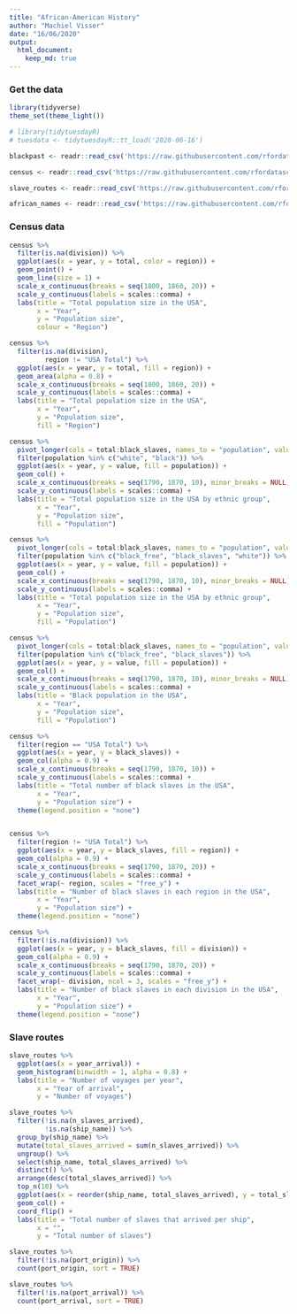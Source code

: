---
title: "African-American History"
author: "Machiel Visser"
date: "16/06/2020"
output: 
  html_document:
    keep_md: true
---

### Get the data

```{r message=FALSE}
library(tidyverse)
theme_set(theme_light())

# library(tidytuesdayR)
# tuesdata <- tidytuesdayR::tt_load('2020-06-16')

blackpast <- readr::read_csv('https://raw.githubusercontent.com/rfordatascience/tidytuesday/master/data/2020/2020-06-16/blackpast.csv')

census <- readr::read_csv('https://raw.githubusercontent.com/rfordatascience/tidytuesday/master/data/2020/2020-06-16/census.csv')

slave_routes <- readr::read_csv('https://raw.githubusercontent.com/rfordatascience/tidytuesday/master/data/2020/2020-06-16/slave_routes.csv')

african_names <- readr::read_csv('https://raw.githubusercontent.com/rfordatascience/tidytuesday/master/data/2020/2020-06-16/african_names.csv')
```


### Census data



```{r}
census %>%
  filter(is.na(division)) %>% 
  ggplot(aes(x = year, y = total, color = region)) +
  geom_point() +
  geom_line(size = 1) +
  scale_x_continuous(breaks = seq(1800, 1860, 20)) +
  scale_y_continuous(labels = scales::comma) +
  labs(title = "Total population size in the USA",
       x = "Year",
       y = "Population size",
       colour = "Region")

census %>% 
  filter(is.na(division),
         region != "USA Total") %>% 
  ggplot(aes(x = year, y = total, fill = region)) +
  geom_area(alpha = 0.8) +
  scale_x_continuous(breaks = seq(1800, 1860, 20)) +
  scale_y_continuous(labels = scales::comma) +
  labs(title = "Total population size in the USA",
       x = "Year",
       y = "Population size",
       fill = "Region")

census %>% 
  pivot_longer(cols = total:black_slaves, names_to = "population", values_to = "value") %>% 
  filter(population %in% c("white", "black")) %>% 
  ggplot(aes(x = year, y = value, fill = population)) +
  geom_col() +
  scale_x_continuous(breaks = seq(1790, 1870, 10), minor_breaks = NULL) +
  scale_y_continuous(labels = scales::comma) +
  labs(title = "Total population size in the USA by ethnic group",
       x = "Year",
       y = "Population size", 
       fill = "Population")

census %>% 
  pivot_longer(cols = total:black_slaves, names_to = "population", values_to = "value") %>% 
  filter(population %in% c("black_free", "black_slaves", "white")) %>% 
  ggplot(aes(x = year, y = value, fill = population)) +
  geom_col() +
  scale_x_continuous(breaks = seq(1790, 1870, 10), minor_breaks = NULL) +
  scale_y_continuous(labels = scales::comma) +
  labs(title = "Total population size in the USA by ethnic group", 
       x = "Year",
       y = "Population size", 
       fill = "Population")

census %>% 
  pivot_longer(cols = total:black_slaves, names_to = "population", values_to = "value") %>% 
  filter(population %in% c("black_free", "black_slaves")) %>% 
  ggplot(aes(x = year, y = value, fill = population)) +
  geom_col() +
  scale_x_continuous(breaks = seq(1790, 1870, 10), minor_breaks = NULL) +
  scale_y_continuous(labels = scales::comma) +
  labs(title = "Black population in the USA",
       x = "Year",
       y = "Population size", 
       fill = "Population")

census %>% 
  filter(region == "USA Total") %>% 
  ggplot(aes(x = year, y = black_slaves)) +
  geom_col(alpha = 0.9) +
  scale_x_continuous(breaks = seq(1790, 1870, 10)) +
  scale_y_continuous(labels = scales::comma) +
  labs(title = "Total number of black slaves in the USA", 
       x = "Year",
       y = "Population size") +
  theme(legend.position = "none")


census %>% 
  filter(region != "USA Total") %>% 
  ggplot(aes(x = year, y = black_slaves, fill = region)) +
  geom_col(alpha = 0.9) +
  scale_x_continuous(breaks = seq(1790, 1870, 20)) +
  scale_y_continuous(labels = scales::comma) +
  facet_wrap(~ region, scales = "free_y") +
  labs(title = "Number of black slaves in each region in the USA",
       x = "Year",
       y = "Population size") +
  theme(legend.position = "none")

census %>% 
  filter(!is.na(division)) %>% 
  ggplot(aes(x = year, y = black_slaves, fill = division)) +
  geom_col(alpha = 0.9) +
  scale_x_continuous(breaks = seq(1790, 1870, 20)) +
  scale_y_continuous(labels = scales::comma) +
  facet_wrap(~ division, ncol = 3, scales = "free_y") +
  labs(title = "Number of black slaves in each division in the USA",
       x = "Year",
       y = "Population size") +
  theme(legend.position = "none")
```


### Slave routes

```{r}
slave_routes %>% 
  ggplot(aes(x = year_arrival)) +
  geom_histogram(binwidth = 1, alpha = 0.8) +
  labs(title = "Number of voyages per year",
       x = "Year of arrival",
       y = "Number of voyages")

slave_routes %>% 
  filter(!is.na(n_slaves_arrived),
         !is.na(ship_name)) %>% 
  group_by(ship_name) %>% 
  mutate(total_slaves_arrived = sum(n_slaves_arrived)) %>% 
  ungroup() %>% 
  select(ship_name, total_slaves_arrived) %>% 
  distinct() %>% 
  arrange(desc(total_slaves_arrived)) %>% 
  top_n(10) %>% 
  ggplot(aes(x = reorder(ship_name, total_slaves_arrived), y = total_slaves_arrived)) +
  geom_col() +
  coord_flip() +
  labs(title = "Total number of slaves that arrived per ship",
       x = "", 
       y = "Total number of slaves")

slave_routes %>% 
  filter(!is.na(port_origin)) %>% 
  count(port_origin, sort = TRUE)

slave_routes %>% 
  filter(!is.na(port_arrival)) %>% 
  count(port_arrival, sort = TRUE)
```

